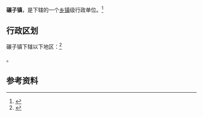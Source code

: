 {{中国乡级行政区|61/07/28/109/000}}

'''碾子镇'''，是{{PRC admin/fullname|61/07/28/109/000|3}}下辖的一个[[乡镇|乡镇]]级行政单位。<ref>{{PRC admin/ref sgc|{{PRC admin/parent|61/07/28/109/000}}}}</ref>

== 行政区划 ==

碾子镇下辖以下地区：<ref>{{PRC admin/ref sgc|61/07/28/109/000}}</ref>

{{PRC admin/children|61/07/28/109/000}}。

== 参考资料 ==

{{reflist}}

{{行政区划小作品}}
{{PRC admin/navcat|61/07/28/109/000}}